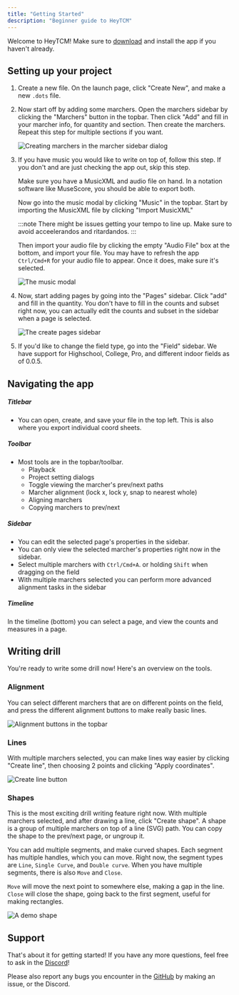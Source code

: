 ```yaml
---
title: "Getting Started"
description: "Beginner guide to HeyTCM"
---
```



Welcome to HeyTCM! Make sure to [download](/download) and install the app if you haven't already.

## Setting up your project

<Steps>

1. Create a new file. On the launch page, click "Create New", and make a new `.dots` file.

2. Now start off by adding some marchers. Open the marchers sidebar by clicking the "Marchers" button in the topbar. Then click "Add" and fill in your marcher info, for quantity and section. Then create the marchers. Repeat this step for multiple sections if you want.

    ![Creating marchers in the marcher sidebar dialog](/docs/guides/createMarchers.png)

3. If you have music you would like to write on top of, follow this step. If you don't and are just checking the app out, skip this step.

    Make sure you have a MusicXML and audio file on hand. In a notation software like MuseScore, you should be able to export both.

    Now go into the music modal by clicking "Music" in the topbar. Start by importing the MusicXML file by clicking "Import MusicXML"

    :::note
    There might be issues getting your tempo to line up. Make sure to avoid acceelerandos and ritardandos.
    :::

    Then import your audio file by clicking the empty "Audio File" box at the bottom, and import your file. You may have to refresh the app `Ctrl/Cmd+R` for your audio file to appear. Once it does, make sure it's selected.

    ![The music modal](/docs/guides/music.png)

4. Now, start adding pages by going into the "Pages" sidebar. Click "add" and fill in the quantity. You don't have to fill in the counts and subset right now, you can actually edit the counts and subset in the sidebar when a page is selected.

    ![The create pages sidebar](/docs/guides/pageSidebar.png)

5. If you'd like to change the field type, go into the "Field" sidebar. We have support for Highschool, College, Pro, and different indoor fields as of 0.0.5.

</Steps>

## Navigating the app

##### Titlebar
- You can open, create, and save your file in the top left. This is also where you export individual coord sheets.

##### Toolbar
- Most tools are in the topbar/toolbar.
    - Playback
    - Project setting dialogs
    - Toggle viewing the marcher's prev/next paths
    - Marcher alignment (lock x, lock y, snap to nearest whole)
    - Aligning marchers
    - Copying marchers to prev/next

##### Sidebar
- You can edit the selected page's properties in the sidebar.
- You can only view the selected marcher's properties right now in the sidebar.
- Select multiple marchers with `Ctrl/Cmd+A`. or holding `Shift` when dragging on the field
- With multiple marchers selected you can perform more advanced alignment tasks in the sidebar

##### Timeline
In the timeline (bottom) you can select a page, and view the counts and measures in a page.


## Writing drill

You're ready to write some drill now! Here's an overview on the tools.

### Alignment

You can select different marchers that are on different points on the field, and press the different alignment buttons to make really basic lines.

![Alignment buttons in the topbar](/docs/guides/alignment.png)

### Lines

With multiple marchers selected, you can make lines way easier by clicking "Create line", then choosing 2 points and clicking "Apply coordinates".

![Create line button](/docs/guides/lines.png)

### Shapes

This is the most exciting drill writing feature right now. With multiple marchers selected, and after drawing a line, click "Create shape". A shape is a group of multiple marchers on top of a line (SVG) path. You can copy the shape to the prev/next page, or ungroup it.

You can add multiple segments, and make curved shapes. Each segment has multiple handles, which you can move. Right now, the segment types are `Line`, `Single Curve`, and `Double curve`. When you have multiple segments, there is also `Move` and `Close`.

`Move` will move the next point to somewhere else, making a gap in the line. `Close` will close the shape, going back to the first segment, useful for making rectangles.

![A demo shape](/docs/guides/shapes.png)

## Support

That's about it for getting started! If you have any more questions, feel free to ask in the [Discord](https://discord.gg/eTsQ98uZzq)!

Please also report any bugs you encounter in the [GitHub](https://github.com/HeyTCM/HeyTCM/issues) by making an issue, or the Discord.
